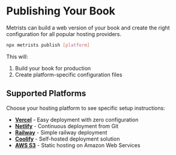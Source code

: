 # Publishing Your Book

Metrists can build a web version of your book and create the right configuration for all popular hosting providers.

```bash
npx metrists publish [platform]
```

This will:
1. Build your book for production
2. Create platform-specific configuration files

## Supported Platforms

Choose your hosting platform to see specific setup instructions:

- **[Vercel](/docs/publish/vercel)** - Easy deployment with zero configuration
- **[Netlify](/docs/publish/netlify)** - Continuous deployment from Git
- **[Railway](/docs/publish/railway)** - Simple railway deployment
- **[Coolify](/docs/publish/coolify)** - Self-hosted deployment solution
- **[AWS S3](/docs/publish/s3)** - Static hosting on Amazon Web Services
